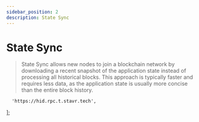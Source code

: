 ```yaml
---
sidebar_position: 2
description: State Sync
---
```


# State Sync

> State Sync allows new nodes to join a blockchain network by downloading a recent snapshot of the application state instead of processing all historical blocks. This approach is typically faster and requires less data, as the application state is usually more concise than the entire block history.



	  'https://hid.rpc.t.stavr.tech',
];



<SelectPaste endpoints={endpoints} codeTemplate={stateSync} home={home} binary={binary} tip="Click on any RPC to paste it into the code block." />